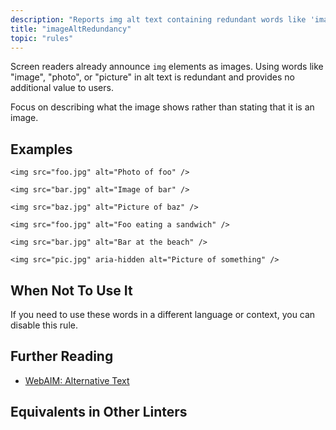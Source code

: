 ```yaml
---
description: "Reports img alt text containing redundant words like 'image' or 'photo'."
title: "imageAltRedundancy"
topic: "rules"
---
```



<RuleSummary plugin="jsx" rule="imageAltRedundancy" />

Screen readers already announce `img` elements as images. Using words like "image", "photo", or "picture" in alt text is redundant and provides no additional value to users.

Focus on describing what the image shows rather than stating that it is an image.

## Examples

<Tabs>
<TabItem label="❌ Incorrect">

```tsx
<img src="foo.jpg" alt="Photo of foo" />
```

```tsx
<img src="bar.jpg" alt="Image of bar" />
```

```tsx
<img src="baz.jpg" alt="Picture of baz" />
```

</TabItem>
<TabItem label="✅ Correct">

```tsx
<img src="foo.jpg" alt="Foo eating a sandwich" />
```

```tsx
<img src="bar.jpg" alt="Bar at the beach" />
```

```tsx
<img src="pic.jpg" aria-hidden alt="Picture of something" />
```

</TabItem>
</Tabs>

## When Not To Use It

If you need to use these words in a different language or context, you can disable this rule.

## Further Reading

- [WebAIM: Alternative Text](https://webaim.org/techniques/alttext/)

## Equivalents in Other Linters

<RuleEquivalents pluginId="jsx" ruleId="imageAltRedundancy" />
